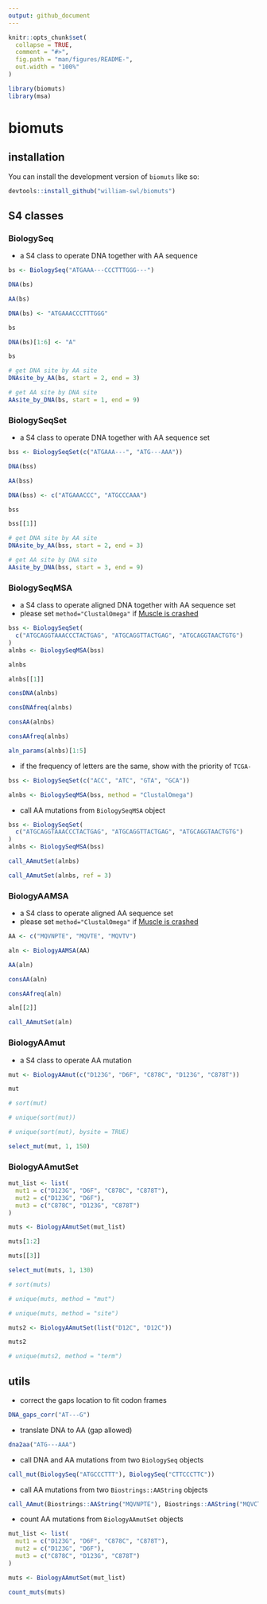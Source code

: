 ```yaml
---
output: github_document
---
```


<!-- README.md is generated from README.Rmd. Please edit that file -->

```r
knitr::opts_chunk$set(
  collapse = TRUE,
  comment = "#>",
  fig.path = "man/figures/README-",
  out.width = "100%"
)

library(biomuts)
library(msa)
```

# biomuts

<!-- badges: start -->
<!-- badges: end -->


## installation

You can install the development version of `biomuts` like so:

``` r
devtools::install_github("william-swl/biomuts")
```

## S4 classes

### BiologySeq
- a S4 class to operate DNA together with AA sequence

```r
bs <- BiologySeq("ATGAAA---CCCTTTGGG---")

DNA(bs)

AA(bs)

DNA(bs) <- "ATGAAACCCTTTGGG"

bs

DNA(bs)[1:6] <- "A"

bs

# get DNA site by AA site
DNAsite_by_AA(bs, start = 2, end = 3)

# get AA site by DNA site
AAsite_by_DNA(bs, start = 1, end = 9)
```


### BiologySeqSet
- a S4 class to operate DNA together with AA sequence set

```r
bss <- BiologySeqSet(c("ATGAAA---", "ATG---AAA"))

DNA(bss)

AA(bss)

DNA(bss) <- c("ATGAAACCC", "ATGCCCAAA")

bss

bss[[1]]

# get DNA site by AA site
DNAsite_by_AA(bss, start = 2, end = 3)

# get AA site by DNA site
AAsite_by_DNA(bss, start = 3, end = 9)
```

### BiologySeqMSA
- a S4 class to operate aligned DNA together with AA sequence set
- please set `method="ClustalOmega"` if [Muscle is crashed](https://stackoverflow.com/questions/76663781/using-msa-package-in-r-and-it-is-crashing)

```r
bss <- BiologySeqSet(
  c("ATGCAGGTAAACCCTACTGAG", "ATGCAGGTTACTGAG", "ATGCAGGTAACTGTG")
)
alnbs <- BiologySeqMSA(bss)

alnbs

alnbs[[1]]

consDNA(alnbs)

consDNAfreq(alnbs)

consAA(alnbs)

consAAfreq(alnbs)

aln_params(alnbs)[1:5]
```

- if the frequency of letters are the same, show with the priority of `TCGA-`

```r
bss <- BiologySeqSet(c("ACC", "ATC", "GTA", "GCA"))

alnbs <- BiologySeqMSA(bss, method = "ClustalOmega")
```

- call AA mutations from `BiologySeqMSA` object

```r
bss <- BiologySeqSet(
  c("ATGCAGGTAAACCCTACTGAG", "ATGCAGGTTACTGAG", "ATGCAGGTAACTGTG")
)
alnbs <- BiologySeqMSA(bss)

call_AAmutSet(alnbs)

call_AAmutSet(alnbs, ref = 3)
```


### BiologyAAMSA
- a S4 class to operate aligned AA sequence set
- please set `method="ClustalOmega"` if [Muscle is crashed](https://stackoverflow.com/questions/76663781/using-msa-package-in-r-and-it-is-crashing)

```r
AA <- c("MQVNPTE", "MQVTE", "MQVTV")

aln <- BiologyAAMSA(AA)

AA(aln)

consAA(aln)

consAAfreq(aln)

aln[[2]]

call_AAmutSet(aln)
```

### BiologyAAmut

- a S4 class to operate AA mutation
```r
mut <- BiologyAAmut(c("D123G", "D6F", "C878C", "D123G", "C878T"))

mut

# sort(mut)

# unique(sort(mut))

# unique(sort(mut), bysite = TRUE)

select_mut(mut, 1, 150)
```

### BiologyAAmutSet

```r
mut_list <- list(
  mut1 = c("D123G", "D6F", "C878C", "C878T"),
  mut2 = c("D123G", "D6F"),
  mut3 = c("C878C", "D123G", "C878T")
)

muts <- BiologyAAmutSet(mut_list)

muts[1:2]

muts[[3]]

select_mut(muts, 1, 130)

# sort(muts)

# unique(muts, method = "mut")

# unique(muts, method = "site")

muts2 <- BiologyAAmutSet(list("D12C", "D12C"))

muts2

# unique(muts2, method = "term")
```


## utils
- correct the gaps location to fit codon frames
```r
DNA_gaps_corr("AT---G")
```

- translate DNA to AA (gap allowed)
```r
dna2aa("ATG---AAA")
```

- call DNA and AA mutations from two `BiologySeq` objects
```r
call_mut(BiologySeq("ATGCCCTTT"), BiologySeq("CTTCCCTTC"))
```

- call AA mutations from two `Biostrings::AAString` objects
```r
call_AAmut(Biostrings::AAString("MQVNPTE"), Biostrings::AAString("MQVCTTE"))
```


- count AA mutations from `BiologyAAmutSet` objects

```r
mut_list <- list(
  mut1 = c("D123G", "D6F", "C878C", "C878T"),
  mut2 = c("D123G", "D6F"),
  mut3 = c("C878C", "D123G", "C878T")
)

muts <- BiologyAAmutSet(mut_list)

count_muts(muts)
```
